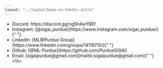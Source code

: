 ```yaml
---
layout: "../layout/base-no-footer.astro"
---
```



<ContentSection title="Contact Us">
  <ul>
    <li>Discord: https://discord.gg/vgSh4wYBEf</li>
    <li>
      Instagram: [@sigai_purdue](https://www.instagram.com/sigai_purdue/){" "}
    </li>
    <li>
      LinkedIn: [ML@Purdue Group](https://www.linkedin.com/groups/14119715/){" "}
    </li>
    <li>Github: [@ML-Purdue](https://github.com/PurdueSIGAI)</li>
    <li>Email: [sigaipurdue@gmail.com](mailto:sigaipurdue@gmail.com){" "}<\li>
  </ul>
</ContentSection>
